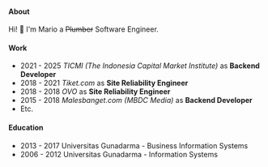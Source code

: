 #### About

Hi! 👋 I'm Mario a ~~Plumber~~ Software Engineer.

#### Work

- 2021 - 2025 _TICMI (The Indonesia Capital Market Institute)_ as __Backend Developer__
- 2018 - 2021 _Tiket.com_ as __Site Reliability Engineer__
- 2018 - 2018 _OVO_ as __Site Reliability Engineer__
- 2015 - 2018 _Malesbanget.com (MBDC Media)_ as __Backend Developer__
- Etc.

#### Education

- 2013 - 2017 Universitas Gunadarma - Business Information Systems
- 2006 - 2012 Universitas Gunadarma - Information Systems
